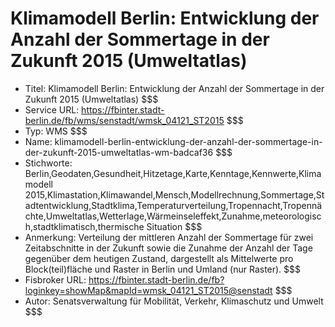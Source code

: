 # Klimamodell Berlin: Entwicklung der Anzahl der Sommertage in der Zukunft 2015 (Umweltatlas)
- Titel: Klimamodell Berlin: Entwicklung der Anzahl der Sommertage in der Zukunft 2015 (Umweltatlas) $$$
- Service URL: https://fbinter.stadt-berlin.de/fb/wms/senstadt/wmsk_04121_ST2015 $$$
- Typ: WMS $$$
- Name: klimamodell-berlin-entwicklung-der-anzahl-der-sommertage-in-der-zukunft-2015-umweltatlas-wm-badcaf36 $$$
- Stichworte: Berlin,Geodaten,Gesundheit,Hitzetage,Karte,Kenntage,Kennwerte,Klimamodell 2015,Klimastation,Klimawandel,Mensch,Modellrechnung,Sommertage,Stadtentwicklung,Stadtklima,Temperaturverteilung,Tropennacht,Tropennächte,Umweltatlas,Wetterlage,Wärmeinseleffekt,Zunahme,meteorologisch,stadtklimatisch,thermische Situation $$$
- Anmerkung: Verteilung der mittleren Anzahl der Sommertage für zwei Zeitabschnitte in der Zukunft sowie die Zunahme der Anzahl der Tage gegenüber dem heutigen Zustand, dargestellt als Mittelwerte pro Block(teil)fläche und Raster in Berlin und Umland (nur Raster). $$$
- Fisbroker URL: https://fbinter.stadt-berlin.de/fb?loginkey=showMap&mapId=wmsk_04121_ST2015@senstadt $$$
- Autor: Senatsverwaltung für Mobilität, Verkehr, Klimaschutz und Umwelt $$$
